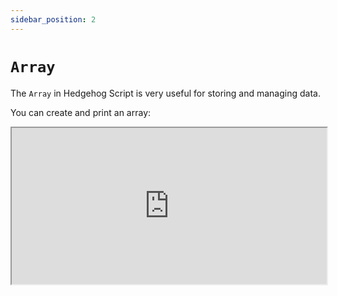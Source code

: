 ```yaml
---
sidebar_position: 2
---
```



#  `Array`

The `Array` in Hedgehog Script is very useful for storing and managing data.
 

You can create and print an array:

<iframe src="https://hlab.app/s/docs/array1_hbook"
width="100%"
    height="250px"
    title="what4"/>

<p>&nbsp;</p>
You can add or remove items from an array:
<p>&nbsp;</p>

<iframe src="https://hlab.app/s/docs/array2_hbook"
width="100%"
    height="600px"/>




:::tip
Use the length method to return the length of an `Array` : `arrayName.length`)! 

And to reference elements simply call `arrayName[indexOfElement]`
:::

You can iterate over an array:

<iframe src="https://hlab.app/s/docs/array3_hbook"
width="100%"
    height="500px"
    title="what6"/>

:::info
An arrow function was used above, check out: [Arrow Functions - MDN](https://developer.mozilla.org/en-US/docs/Web/JavaScript/Reference/Functions/Arrow_functions) or the section [Arrow Functions](../Functions/Arrow%20Functions.mdx) for more info. 
:::

Here's an `Array` being used for data storage & management (an `Array` object is required as a parameter):


<iframe src='https://hlab.app/s/book/math_introduction_lu' width='100%' height='300px' />

---
